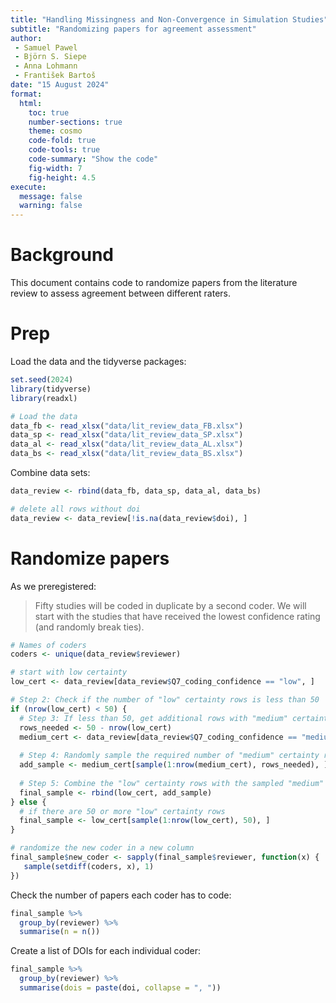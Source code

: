```yaml
---
title: "Handling Missingness and Non-Convergence in Simulation Studies"
subtitle: "Randomizing papers for agreement assessment"
author: 
 - Samuel Pawel
 - Björn S. Siepe
 - Anna Lohmann
 - František Bartoš
date: "15 August 2024"
format:
  html:
    toc: true
    number-sections: true
    theme: cosmo
    code-fold: true
    code-tools: true
    code-summary: "Show the code"
    fig-width: 7
    fig-height: 4.5
execute:
  message: false
  warning: false
---
```


# Background
This document contains code to randomize papers from the literature review to assess agreement between different raters.

# Prep

Load the data and the tidyverse packages: 
```r
set.seed(2024)
library(tidyverse)
library(readxl)

# Load the data
data_fb <- read_xlsx("data/lit_review_data_FB.xlsx")
data_sp <- read_xlsx("data/lit_review_data_SP.xlsx")
data_al <- read_xlsx("data/lit_review_data_AL.xlsx")
data_bs <- read_xlsx("data/lit_review_data_BS.xlsx")

```

Combine data sets: 
```r
data_review <- rbind(data_fb, data_sp, data_al, data_bs)

# delete all rows without doi
data_review <- data_review[!is.na(data_review$doi), ]
```




# Randomize papers

As we preregistered:

> Fifty studies will be coded in duplicate by a second coder. We will start with the studies that have received the lowest confidence rating (and randomly break ties). 

```r
# Names of coders
coders <- unique(data_review$reviewer)

# start with low certainty
low_cert <- data_review[data_review$Q7_coding_confidence == "low", ]

# Step 2: Check if the number of "low" certainty rows is less than 50
if (nrow(low_cert) < 50) {
  # Step 3: If less than 50, get additional rows with "medium" certainty
  rows_needed <- 50 - nrow(low_cert)
  medium_cert <- data_review[data_review$Q7_coding_confidence == "medium", ]
  
  # Step 4: Randomly sample the required number of "medium" certainty rows
  add_sample <- medium_cert[sample(1:nrow(medium_cert), rows_needed), ]
  
  # Step 5: Combine the "low" certainty rows with the sampled "medium" certainty rows
  final_sample <- rbind(low_cert, add_sample)
} else {
  # if there are 50 or more "low" certainty rows
  final_sample <- low_cert[sample(1:nrow(low_cert), 50), ]
}

# randomize the new coder in a new column
final_sample$new_coder <- sapply(final_sample$reviewer, function(x) {
   sample(setdiff(coders, x), 1)
})
```

Check the number of papers each coder has to code:
```r
final_sample %>%
  group_by(reviewer) %>%
  summarise(n = n())
```

Create a list of DOIs for each individual coder:
```r
final_sample %>%
  group_by(reviewer) %>%
  summarise(dois = paste(doi, collapse = ", "))
```


